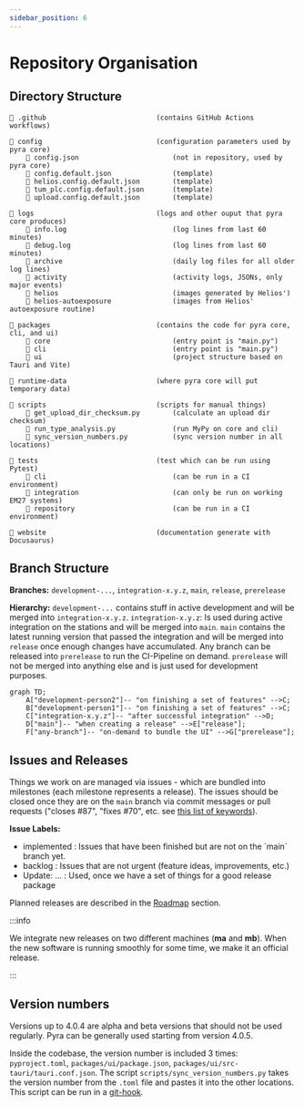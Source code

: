 ```yaml
---
sidebar_position: 6
---
```


# Repository Organisation

## Directory Structure

```
📁 .github                           (contains GitHub Actions workflows)

📁 config                            (configuration parameters used by pyra core)
    📄 config.json                       (not in repository, used by pyra core)
    📄 config.default.json               (template)
    📄 helios.config.default.json        (template)
    📄 tum_plc.config.default.json       (template)
    📄 upload.config.default.json        (template)

📁 logs                              (logs and other ouput that pyra core produces)
    📄 info.log                          (log lines from last 60 minutes)
    📄 debug.log                         (log lines from last 60 minutes)
    📁 archive                           (daily log files for all older log lines)
    📁 activity                          (activity logs, JSONs, only major events)
    📁 helios                            (images generated by Helios')
    📁 helios-autoexposure               (images from Helios' autoexposure routine)

📁 packages                          (contains the code for pyra core, cli, and ui)
    📁 core                              (entry point is "main.py")
    📁 cli                               (entry point is "main.py")
    📁 ui                                (project structure based on Tauri and Vite)

📁 runtime-data                      (where pyra core will put temporary data)

📁 scripts                           (scripts for manual things)
    📄 get_upload_dir_checksum.py        (calculate an upload dir checksum)
    📄 run_type_analysis.py              (run MyPy on core and cli)
    📄 sync_version_numbers.py           (sync version number in all locations)

📁 tests                             (test which can be run using Pytest)
    📁 cli                               (can be run in a CI environment)
    📁 integration                       (can only be run on working EM27 systems)
    📁 repository                        (can be run in a CI environment)

📁 website                           (documentation generate with Docusaurus)
```

## Branch Structure

**Branches:** `development-...`, `integration-x.y.z`, `main`, `release`, `prerelease`

**Hierarchy:** `development-...` contains stuff in active development and will be merged into `integration-x.y.z`. `integration-x.y.z`: Is used during active integration on the stations and will be merged into `main`. `main` contains the latest running version that passed the integration and will be merged into `release` once enough changes have accumulated. Any branch can be released into `prerelease` to run the CI-Pipeline on demand. `prerelease` will not be merged into anything else and is just used for development purposes.

```mermaid
graph TD;
    A["development-person2"]-- "on finishing a set of features" -->C;
    B["development-person1"]-- "on finishing a set of features" -->C;
    C["integration-x.y.z"]-- "after successful integration" -->D;
    D["main"]-- "when creating a release" -->E["release"];
    F["any-branch"]-- "on-demand to bundle the UI" -->G["prerelease"];
```

## Issues and Releases

Things we work on are managed via issues - which are bundled into milestones (each milestone represents a release). The issues should be closed once they are on the `main` branch via commit messages or pull requests ("closes #87", "fixes #70", etc. see [this list of keywords](https://docs.github.com/en/issues/tracking-your-work-with-issues/linking-a-pull-request-to-an-issue#linking-a-pull-request-to-an-issue-using-a-keyword)).

**Issue Labels:**

-   <span className='tw-bg-gray-200 tw-text-gray-700 tw-px-1.5 tw-py-0.5 tw-rounded tw-font-mono tw-text-sm tw-font-bold'>
        implemented
    </span>
    : Issues that have been finished but are not on the `main` branch yet.
-   <span className='tw-bg-gray-800 tw-text-gray-150 tw-px-1.5 tw-py-0.5 tw-rounded tw-font-mono tw-text-sm tw-font-bold'>
        backlog
    </span>
    : Issues that are not urgent (feature ideas, improvements, etc.)
-   <span className='tw-bg-purple-800 tw-text-purple-50 tw-px-1.5 tw-py-0.5 tw-rounded tw-font-mono tw-text-sm tw-font-bold'>
        Update: ...
    </span>
    : Used, once we have a set of things for a good release package

Planned releases are described in the [Roadmap](/docs/developer-guide/roadmap) section.

:::info

We integrate new releases on two different machines (**ma** and **mb**). When the new software is running smoothly for some time, we make it an official release.

:::

## Version numbers

Versions up to 4.0.4 are alpha and beta versions that should not be used regularly. Pyra can be generally used starting from version 4.0.5.

Inside the codebase, the version number is included 3 times: `pyproject.toml`, `packages/ui/package.json`, `packages/ui/src-tauri/tauri.conf.json`. The script `scripts/sync_version_numbers.py` takes the version number from the `.toml` file and pastes it into the other locations. This script can be run in a [git-hook](https://git-scm.com/book/en/v2/Customizing-Git-Git-Hooks).
